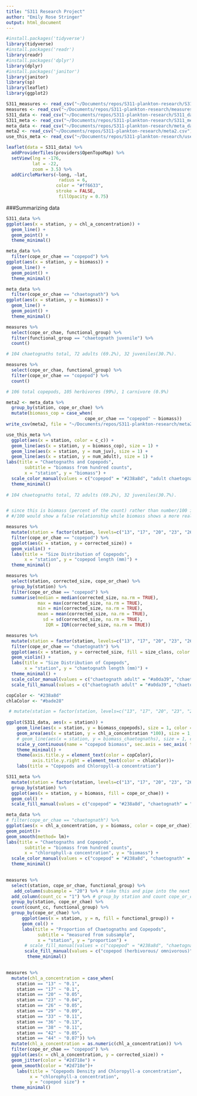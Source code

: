 ```yaml
---
title: "S311 Research Project"
author: "Emily Rose Stringer"
output: html_document
---
```


```r
#install.packages('tidyverse')
library(tidyverse)
#install.packages('readr')
library(readr)
#install.packages('dplyr')
library(dplyr)
#install.packages('janitor')
library(janitor)
library(sp)
library(leaflet)
library(ggplot2)
```

```r
S311_measures <- read_csv("~/Documents/repos/S311-plankton-research/S311_measures.csv")
measures <- read_csv("~/Documents/repos/S311-plankton-research/measures.csv")
S311_data <- read_csv("~/Documents/repos/S311-plankton-research/S311_data.csv")
S311_meta <- read_csv("~/Documents/repos/S311-plankton-research/S311_meta.csv")
meta_data <- read_csv("~/Documents/repos/S311-plankton-research/meta_data.csv")
meta2 <- read_csv("~/Documents/repos/S311-plankton-research/meta2.csv")
use_this_meta <- read_csv("~/Documents/repos/S311-plankton-research/use_this_meta.csv")
```

```r
leaflet(data = S311_data) %>%
  addProviderTiles(providers$OpenTopoMap) %>%
  setView(lng = -176,
          lat = -22,
          zoom = 3.5) %>%
  addCircleMarkers(~long, ~lat, 
                    radius = 6,
                   color = "#ff6633",
                   stroke = FALSE,
                    fillOpacity = 0.75)
```

###Summarizing data

```r
S311_data %>%
ggplot(aes(x = station, y = chl_a_concentration)) + 
  geom_line() + 
  geom_point() +
  theme_minimal()
```

```r
meta_data %>%
  filter(cope_or_chae == "copepod") %>%
ggplot(aes(x = station, y = biomass)) + 
  geom_line() + 
  geom_point() +
  theme_minimal()
```

```r
meta_data %>%
  filter(cope_or_chae == "chaetognath") %>%
ggplot(aes(x = station, y = biomass)) + 
  geom_line() + 
  geom_point() +
  theme_minimal()
```

```r
measures %>%
  select(cope_or_chae, functional_group) %>%
  filter(functional_group == "chaetognath juvenile") %>%
  count()

# 104 chaetognaths total, 72 adults (69.2%), 32 juveniles(30.7%).

measures %>%
  select(cope_or_chae, functional_group) %>%
  filter(cope_or_chae == "copepod") %>%
  count()

# 106 total copepods, 105 herbivores (99%), 1 carnivore (0.9%)
```


```r
meta2 <- meta_data %>%
  group_by(station, cope_or_chae) %>%
  mutate(biomass_cop = case_when(
                              cope_or_chae == "copepod" ~ biomass))
write_csv(meta2, file = "~/Documents/repos/S311-plankton-research/meta2.csv")

use_this_meta %>%
  ggplot(aes(x = station, color = c_c)) +
  geom_line(aes(x = station, y = biomass_cop), size = 1) +
  geom_line(aes(x = station, y = num_juv), size = 1) +
  geom_line(aes(x = station, y = num_adult), size = 1) +
labs(title = "Chaetognaths and Copepods",
       subtitle = "biomass from hundred counts", 
       x = "station", y = "biomass") +
  scale_color_manual(values = c("copepod" = "#238a8d", "adult chaetognath" = "#440154", "juvenile chaetognath" = "#bade28"), name = "") +
  theme_minimal() 
      
# 104 chaetognaths total, 72 adults (69.2%), 32 juveniles(30.7%).


# since this is biomass (percent of the count) rather than number/100 is it indicative of a relationship or is the relationship still constrained by the fact that this is out of 100
# #/100 would show a false relationship while biomass shows a more realistic relationship of what is in the plankton?
```


```r
measures %>%
  mutate(station = factor(station, levels=c("13", "17", "20", "23", "26", "29", "33", "36", "38", "42", "44"))) %>%
  filter(cope_or_chae == "copepod") %>%
  ggplot(aes(x = station, y = corrected_size)) +
  geom_violin() +
  labs(title = "Size Distribution of Copepods", 
       x = "station", y = "copepod length (mm)") + 
  theme_minimal()
```

```r
measures %>%
  select(station, corrected_size, cope_or_chae) %>%
  group_by(station) %>%
  filter(cope_or_chae == "copepod") %>%
  summarise(median = median(corrected_size, na.rm = TRUE), 
            max = max(corrected_size, na.rm = TRUE),
            min = min(corrected_size, na.rm = TRUE),
            mean = mean(corrected_size, na.rm = TRUE), 
              sd = sd(corrected_size, na.rm = TRUE), 
               IQR = IQR(corrected_size, na.rm = TRUE))
```


```r
measures %>%
  mutate(station = factor(station, levels=c("13", "17", "20", "23", "26", "29", "33", "36", "38", "42", "44"))) %>%
  filter(cope_or_chae == "chaetognath") %>%
  ggplot(aes(x = station, y = corrected_size, fill = size_class, color = size_class)) +
  geom_violin() +
  labs(title = "Size Distribution of Copepods", 
       x = "station", y = "chaetognath length (mm)") + 
  theme_minimal() + 
  scale_color_manual(values = c("chaetognath adult" = "#a0da39", "chaetognath juvenile" = "#365c8d"), guide = "none") +
  scale_fill_manual(values = c("chaetognath adult" = "#a0da39", "chaetognath juvenile" = "#365c8d"))
```

```r
copColor <- "#238a8d"
chlaColor <- "#bade28"

 # mutate(station = factor(station, levels=c("13", "17", "20", "23", "26", "29", "33", "36", "38", "42", "44"))) %>%
   
ggplot(S311_data, aes(x = station)) +
    geom_line(aes(x = station, y = biomass_copepods), size = 1, color = "#238a8d") +
    geom_area(aes(x = station, y = chl_a_concentration *100), size = 1, color = "#bade28", fill = "#bade28") +
    # geom_line(aes(x = station, y = biomass_chaetognaths), size = 1, color = "#238a8d") +
    scale_y_continuous(name = "copepod biomass", sec.axis = sec_axis( trans=~./100, name="Chl-a concentration")) +
    theme_minimal() +
    theme(axis.title.y = element_text(color = copColor),
          axis.title.y.right = element_text(color = chlaColor))+
    labs(title = "Copepods and Chloropyll-a concentration") 
```

```r
S311_meta %>%
  mutate(station = factor(station, levels=c("13", "17", "20", "23", "26", "29", "33", "36", "38", "42", "44"))) %>%
  group_by(station) %>%
  ggplot(aes(x = station, y = biomass, fill = cope_or_chae)) +
  geom_col() +
  scale_fill_manual(values = c("copepod" = "#238a8d", "chaetognath" = "#440154"))
```


```r
meta_data %>%
# filter(cope_or_chae == "chaetognath") %>%
ggplot(aes(x = chl_a_concentration, y = biomass, color = cope_or_chae)) +
geom_point()+
geom_smooth(method= lm)+
labs(title = "Chaetognaths and Copepods",
       subtitle = "biomass from hundred counts", 
       x = "chlorophyll-a concentration", y = "biomass") + 
  scale_color_manual(values = c("copepod" = "#238a8d", "chaetognath" = "#440154"), name = "") +
  theme_minimal() 
    
```

```r
measures %>% 
  select(station, cope_or_chae, functional_group) %>%
   add_column(subsample = "20") %>% # take this and pipe into the next graph
  add_column(count_cc = "1") %>% # group_by station and count cope_or_chae to understand the total in the sample
  group_by(station, cope_or_chae) %>%
  count(count_cc, functional_group) %>% 
  group_by(cope_or_chae) %>%
      ggplot(aes(x = station, y = n, fill = functional_group)) +
      geom_col() +
      labs(title = "Proportion of Chaetognaths and Copepods",
            subtitle = "measured from subsample", 
            x = "station", y = "proportion") + 
       # scale_fill_manual(values = c("copepod" = "#238a8d", "chaetognath" = "#440154"), name = "") +
       scale_fill_manual(values = c("copepod (herbivorous/ omnivorous)" = "#29af7f", "copepod (carnivorous)" = "#bade28", "chaetognath adult" = "#440154", "chaetognath juvenile" = "#2d718e"), name = "") +
        theme_minimal() 
  
```

```r
measures %>%
  mutate(chl_a_concentration = case_when(
    station == "13" ~ "0.1", 
    station == "17" ~ "0.1",
    station == "20" ~ "0.05",
    station == "23" ~ "0.04",
    station == "26" ~ "0.05",
    station == "29" ~ "0.09",
    station == "33" ~ "0.11",
    station == "36" ~ "0.13",
    station == "38" ~ "0.11",
    station == "42" ~ "0.05",
    station == "44" ~ "0.07")) %>%
  mutate(chl_a_concentration = as.numeric(chl_a_concentration)) %>%
  filter(cope_or_chae == "copepod") %>%
  ggplot(aes(x = chl_a_concentration, y = corrected_size)) + 
  geom_jitter(color = "#2d718e") +
  geom_smooth(color = "#2d718e")+
    labs(title = "Copepods Density and Chloropyll-a concentration", 
         x = "chlorophyll-a concentration", 
         y = "copepod size") +
  theme_minimal()

```

